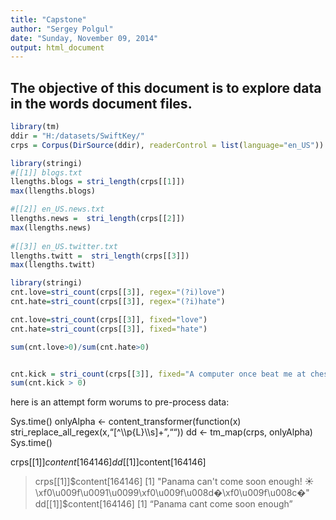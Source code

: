 ```yaml
---
title: "Capstone"
author: "Sergey Polgul"
date: "Sunday, November 09, 2014"
output: html_document
---
```


## The objective of this document is to explore data in the words document files.

```r
library(tm)
ddir = "H:/datasets/SwiftKey/"
crps = Corpus(DirSource(ddir), readerControl = list(language="en_US"))


```

```r
library(stringi)
#[[1]] blogs.txt
llengths.blogs = stri_length(crps[[1]])
max(llengths.blogs)

#[[2]] en_US.news.txt
llengths.news =  stri_length(crps[[2]])
max(llengths.news)
  
#[[3]] en_US.twitter.txt
llengths.twitt =  stri_length(crps[[3]])
max(llengths.twitt)

```


```r
library(stringi)
cnt.love=stri_count(crps[[3]], regex="(?i)love")
cnt.hate=stri_count(crps[[3]], regex="(?i)hate")

cnt.love=stri_count(crps[[3]], fixed="love")
cnt.hate=stri_count(crps[[3]], fixed="hate")

sum(cnt.love>0)/sum(cnt.hate>0)


cnt.kick = stri_count(crps[[3]], fixed="A computer once beat me at chess, but it was no match for me at kickboxing")
sum(cnt.kick > 0)
```
here is an attempt form worums to pre-process data:

Sys.time()
onlyAlpha <- content_transformer(function(x) stri_replace_all_regex(x,"[^\\p{L}\\s]+",""))
dd <- tm_map(crps, onlyAlpha)
Sys.time()

crps[[1]]$content[164146]
dd[[1]]$content[164146]

> crps[[1]]$content[164146]
[1] "Panama can't come soon enough! ☀\xf0\u009f\u0091\u0099\xf0\u009f\u008d�\xf0\u009f\u008c�"
> dd[[1]]$content[164146]
[1] "Panama cant come soon enough "